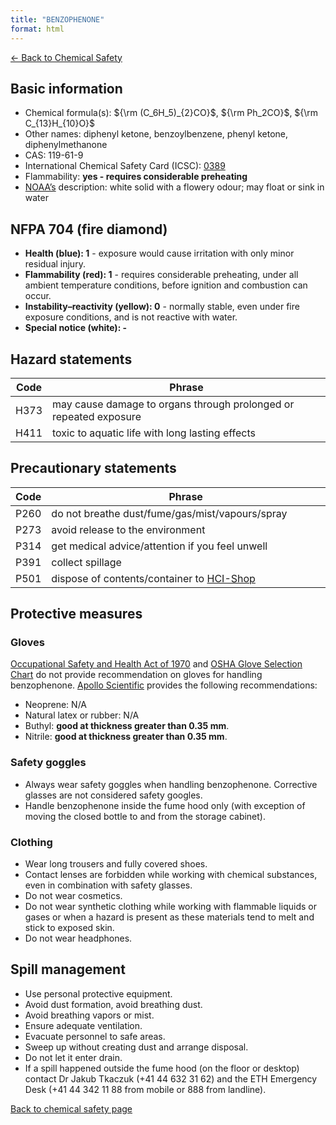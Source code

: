 ```yaml
---
title: "BENZOPHENONE"
format: html
---
```


[← Back to Chemical Safety](../chemical-safety.qmd)


## Basic information
- Chemical formula(s): ${\rm (C_6H_5)_{2}CO}$, ${\rm Ph_2CO}$, ${\rm C_{13}H_{10}O}$
- Other names: diphenyl ketone, benzoylbenzene, phenyl ketone, diphenylmethanone
- CAS: 119-61-9
- International Chemical Safety Card (ICSC): [0389](https://www.inchem.org/documents/icsc/icsc/eics0389.htm)
- Flammability: **yes - requires considerable preheating**
- [NOAA's](https://cameochemicals.noaa.gov/chemical/8315) description: white solid with a flowery odour; may float or sink in water

## NFPA 704 (fire diamond)
- **Health (blue): 1** - exposure would cause irritation with only minor residual injury.
- **Flammability (red): 1** - requires considerable preheating, under all ambient temperature conditions, before ignition and combustion can occur.
- **Instability–reactivity (yellow): 0** - normally stable, even under fire exposure conditions, and is not reactive with water.
- **Special notice (white): -**

## Hazard statements
| Code | Phrase                                                            |
| ---- | ----------------------------------------------------------------- |
| H373 | may cause damage to organs through prolonged or repeated exposure |
| H411 | toxic to aquatic life with long lasting effects                   |

## Precautionary statements
| Code | Phrase                                                                    |
| ---- | ------------------------------------------------------------------------- |
| P260 | do not breathe dust/fume/gas/mist/vapours/spray                           |
| P273 | avoid release to the environment                                          |
| P314 | get medical advice/attention if you feel unwell                           |
| P391 | collect spillage                                                          |
| P501 | dispose of contents/container to [HCI-Shop](https://hci-shop.ethz.ch/en/) |

## Protective measures

### Gloves
[Occupational Safety and Health Act of 1970](https://www.osha.gov/sites/default/files/publications/osha3151.pdf) and [OSHA Glove Selection Chart](https://safety.fsu.edu/safety_manual/OSHA%20Glove%20Selection%20Chart.pdf) do not provide recommendation on gloves for handling benzophenone. [Apollo Scientific](https://store.apolloscientific.co.uk/storage/msds/OR8243_msds.pdf) provides the following recommendations:

- Neoprene: N/A
- Natural latex or rubber: N/A
- Buthyl: **good at thickness greater than 0.35 mm**.
- Nitrile: **good at thickness greater than 0.35 mm**.

### Safety goggles
- Always wear safety goggles when handling benzophenone. Corrective glasses are not considered safety googles.
- Handle benzophenone inside the fume hood only (with exception of moving the closed bottle to and from the storage cabinet).

### Clothing
- Wear long trousers and fully covered shoes.
- Contact lenses are forbidden while working with chemical substances, even in combination with safety glasses.
- Do not wear cosmetics.
- Do not wear synthetic clothing while working with flammable liquids or gases or when a hazard is present as these materials tend to melt and stick to exposed skin.
- Do not wear headphones.

## Spill management
- Use personal protective equipment.
- Avoid dust formation, avoid breathing dust.
- Avoid breathing vapors or mist.
- Ensure adequate ventilation.
- Evacuate personnel to safe areas.
- Sweep up without creating dust and arrange disposal.
- Do not let it enter drain.
- If a spill happened outside the fume hood (on the floor or desktop) contact Dr Jakub Tkaczuk (+41 44 632 31 62) and the ETH Emergency Desk (+41 44 342 11 88 from mobile or 888 from landline).

[Back to chemical safety page](https://github.com/Global-Health-Engineering/group-safety/tree/main/02-chemical-safety)  
